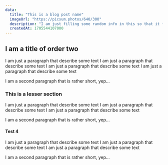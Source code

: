 ```yaml
---
data:
  title: "This is a blog post name"
  imageUrl: "https://picsum.photos/640/300"
  description: "I am just filling some random info in this so that it fill in around 3 lines when squashed"
  createdAt: 1705544107000
---
```


## I am a title of order two

I am just a paragraph that describe some text
I am just a paragraph that describe some text
I am just a paragraph that describe some text
I am just a paragraph that describe some text

I am a second paragraph that  is rather short, yep...

### This is a lesser section

I am just a paragraph that describe some text
I am just a paragraph that describe some text
I am just a paragraph that describe some text

I am a second paragraph that  is rather short, yep...

#### Test 4

I am just a paragraph that describe some text
I am just a paragraph that describe some text
I am just a paragraph that describe some text

I am a second paragraph that  is rather short, yep...
